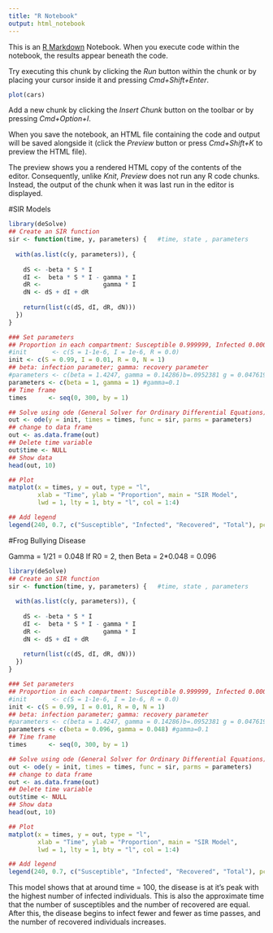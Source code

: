 ```yaml
---
title: "R Notebook"
output: html_notebook
---
```


This is an [R Markdown](http://rmarkdown.rstudio.com) Notebook. When you execute code within the notebook, the results appear beneath the code. 

Try executing this chunk by clicking the *Run* button within the chunk or by placing your cursor inside it and pressing *Cmd+Shift+Enter*. 

```r
plot(cars)
```

Add a new chunk by clicking the *Insert Chunk* button on the toolbar or by pressing *Cmd+Option+I*.

When you save the notebook, an HTML file containing the code and output will be saved alongside it (click the *Preview* button or press *Cmd+Shift+K* to preview the HTML file). 

The preview shows you a rendered HTML copy of the contents of the editor. Consequently, unlike *Knit*, *Preview* does not run any R code chunks. Instead, the output of the chunk when it was last run in the editor is displayed.

#SIR Models

```r
library(deSolve)
## Create an SIR function
sir <- function(time, y, parameters) {   #time, state , parameters
  
  with(as.list(c(y, parameters)), {
    
    dS <- -beta * S * I
    dI <-  beta * S * I - gamma * I
    dR <-                 gamma * I
    dN <- dS + dI + dR
    
    return(list(c(dS, dI, dR, dN)))
  })
}

### Set parameters
## Proportion in each compartment: Susceptible 0.999999, Infected 0.000001, Recovered 0
#init       <- c(S = 1-1e-6, I = 1e-6, R = 0.0)
init <- c(S = 0.99, I = 0.01, R = 0, N = 1)
## beta: infection parameter; gamma: recovery parameter
#parameters <- c(beta = 1.4247, gamma = 0.14286)b=.0952381 g = 0.04761905
parameters <- c(beta = 1, gamma = 1) #gamma=0.1
## Time frame
times      <- seq(0, 300, by = 1)

## Solve using ode (General Solver for Ordinary Differential Equations)
out <- ode(y = init, times = times, func = sir, parms = parameters)
## change to data frame
out <- as.data.frame(out)
## Delete time variable
out$time <- NULL
## Show data
head(out, 10)

## Plot
matplot(x = times, y = out, type = "l",
        xlab = "Time", ylab = "Proportion", main = "SIR Model",
        lwd = 1, lty = 1, bty = "l", col = 1:4)

## Add legend
legend(240, 0.7, c("Susceptible", "Infected", "Recovered", "Total"), pch = 1, col = 1:4, bty = "n")
```

#Frog Bullying Disease

Gamma = 1/21 = 0.048
If R0 = 2, then Beta = 2*0.048 = 0.096

```r
library(deSolve)
## Create an SIR function
sir <- function(time, y, parameters) {   #time, state , parameters
  
  with(as.list(c(y, parameters)), {
    
    dS <- -beta * S * I
    dI <-  beta * S * I - gamma * I
    dR <-                 gamma * I
    dN <- dS + dI + dR
    
    return(list(c(dS, dI, dR, dN)))
  })
}

### Set parameters
## Proportion in each compartment: Susceptible 0.999999, Infected 0.000001, Recovered 0
#init       <- c(S = 1-1e-6, I = 1e-6, R = 0.0)
init <- c(S = 0.99, I = 0.01, R = 0, N = 1)
## beta: infection parameter; gamma: recovery parameter
#parameters <- c(beta = 1.4247, gamma = 0.14286)b=.0952381 g = 0.04761905
parameters <- c(beta = 0.096, gamma = 0.048) #gamma=0.1
## Time frame
times      <- seq(0, 300, by = 1)

## Solve using ode (General Solver for Ordinary Differential Equations)
out <- ode(y = init, times = times, func = sir, parms = parameters)
## change to data frame
out <- as.data.frame(out)
## Delete time variable
out$time <- NULL
## Show data
head(out, 10)

## Plot
matplot(x = times, y = out, type = "l",
        xlab = "Time", ylab = "Proportion", main = "SIR Model",
        lwd = 1, lty = 1, bty = "l", col = 1:4)

## Add legend
legend(240, 0.7, c("Susceptible", "Infected", "Recovered", "Total"), pch = 1, col = 1:4, bty = "n")
```
This model shows that at around time = 100, the disease is at it's peak with the highest number of infected individuals. This is also the approximate time that the number of susceptibles and the number of recovered are equal. After this, the disease begins to infect fewer and fewer as time passes, and the number of recovered individuals increases.





